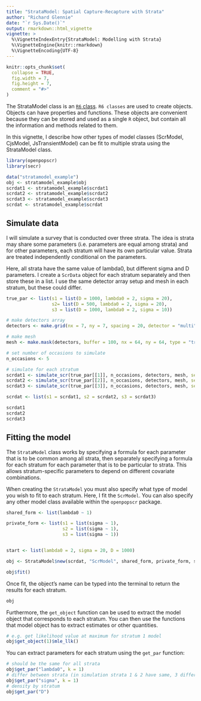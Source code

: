 ```yaml
---
title: "StrataModel: Spatial Capture-Recapture with Strata"
author: "Richard Glennie"
date: "`r Sys.Date()`"
output: rmarkdown::html_vignette
vignette: >
  %\VignetteIndexEntry{StrataModel: Modelling with Strata}
  %\VignetteEngine{knitr::rmarkdown}
  %\VignetteEncoding{UTF-8}
---
```


```r
knitr::opts_chunk$set(
  collapse = TRUE,
  fig.width = 7, 
  fig.height = 7, 
  comment = "#>"
)
```

The StrataModel class is an [<code>R6</code> class](https://r6.r-lib.org/articles/Introduction.html). <code>R6 classes</code> are used to create objects. Objects can have properties and functions. These objects are convenient because they can be stored and used as a single <code>R</code> object, but contain all the information and methods related to them. 

In this vignette, I describe how other types of model classes (ScrModel, CjsModel, JsTransientModel) can be 
fit to multiple strata using the StrataModel class.

```r
library(openpopscr)
library(secr)
```
```r
data("stratamodel_example")
obj <- stratamodel_example$obj
scrdat1 <- stratamodel_example$scrdat1
scrdat2 <- stratamodel_example$scrdat2
scrdat3 <- stratamodel_example$scrdat3
scrdat <- stratamodel_example$scrdat
```
## Simulate data

I will simulate a survey that is conducted over three strata. The idea is strata
may share some parameters (i.e. parameters are equal among strata) and for
other parameters, each stratum will have its own particular value. Strata are
treated independently conditional on the parameters. 

Here, all strata have the same value of lambda0, but different sigma and D parameters. 
I create a <code>ScrData</code> object for each stratum separately and then
store these in a list. I use the same detector array setup and mesh in each stratum, but
these could differ. 

```r
true_par <- list(s1 = list(D = 1000, lambda0 = 2, sigma = 20), 
                 s2= list(D = 500, lambda0 = 2, sigma = 20), 
                 s3 = list(D = 1000, lambda0 = 2, sigma = 10))

# make detectors array 
detectors <- make.grid(nx = 7, ny = 7, spacing = 20, detector = "multi")

# make mesh 
mesh <- make.mask(detectors, buffer = 100, nx = 64, ny = 64, type = "trapbuffer")

# set number of occasions to simulate
n_occasions <- 5 

# simulate for each stratum
scrdat1 <- simulate_scr(true_par[[1]], n_occasions, detectors, mesh, seed = 15483)
scrdat2 <- simulate_scr(true_par[[2]], n_occasions, detectors, mesh, seed = 79696)
scrdat3 <- simulate_scr(true_par[[3]], n_occasions, detectors, mesh, seed = 43523)

scrdat <- list(s1 = scrdat1, s2 = scrdat2, s3 = scrdat3)
```

```r
scrdat1
scrdat2
scrdat3

```

## Fitting the model

The <code>StrataModel</code> class works by specifying a formula for each 
parameter that is to be common among all strata, then separately specifying a
formula for each stratum for each parameter that is to be particular to strata. 
This allows stratum-specific parameters to depend on different covariate combinations. 

When creating the <code>StrataModel</code> you must also specify what type of 
model you wish to fit to each stratum. Here, I fit the <code>ScrModel</code>.
You can also specify any other model class available within the <code>openpopscr</code>
package. 

```r
shared_form <- list(lambda0 ~ 1)

private_form <- list(s1 = list(sigma ~ 1),
                     s2 = list(sigma ~ 1), 
                     s3 = list(sigma ~ 1))


start <- list(lambda0 = 2, sigma = 20, D = 1000)

obj <- StrataModel$new(scrdat, "ScrModel", shared_form, private_form, start)
```

```r
obj$fit()
```

Once fit, the object's name can be typed into the terminal to return 
the results for each stratum. 

```r
obj
```

Furthermore, the <code>get_object</code> function can be used to extract
the model object that corresponds to each stratum. You can then use the
functions that model object has to extract estimates or other quantities. 

```r
# e.g. get likelihood value at maximum for stratum 1 model 
obj$get_object(1)$mle_llk()
```

You can extract parameters for each stratum using the <code>get_par</code>
function:

```r
# should be the same for all strata
obj$get_par("lambda0", k = 1)
# differ between strata (in simulation strata 1 & 2 have same, 3 differs)
obj$get_par("sigma", k = 1)
# density by stratum
obj$get_par("D")
```
